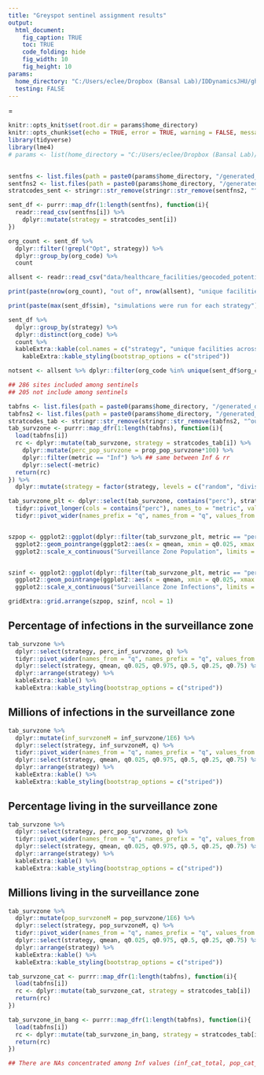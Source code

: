 ```yaml
---
title: "Greyspot sentinel assignment results"
output:
  html_document:
    fig_caption: TRUE
    toc: TRUE
    code_folding: hide
    fig_width: 10
    fig_height: 10
params:
  home_directory: "C:/Users/eclee/Dropbox (Bansal Lab)/IDDynamicsJHU/gh/bgd_cholera_greyspots"
  testing: FALSE
---
```

=
```r

knitr::opts_knit$set(root.dir = params$home_directory)
knitr::opts_chunk$set(echo = TRUE, error = TRUE, warning = FALSE, message = FALSE)
library(tidyverse)
library(lme4)
# params <- list(home_directory = "C:/Users/eclee/Dropbox (Bansal Lab)/IDDynamicsJHU/gh/bgd_cholera_greyspots", testing=TRUE)
 

```

```r
sentfns <- list.files(path = paste0(params$home_directory, "/generated_data/sentSamp_nsims20"), full.names = TRUE)
sentfns2 <- list.files(path = paste0(params$home_directory, "/generated_data/sentSamp_nsims20"))
stratcodes_sent <- stringr::str_remove(stringr::str_remove(sentfns2, "^sentinelSamples_"), "_buff10-20-30_seed544400_nsims20.csv")

sent_df <- purrr::map_dfr(1:length(sentfns), function(i){
  readr::read_csv(sentfns[i]) %>%
    dplyr::mutate(strategy = stratcodes_sent[i])
})

org_count <- sent_df %>% 
  dplyr::filter(!grepl("Opt", strategy)) %>% 
  dplyr::group_by(org_code) %>% 
  count 

allsent <- readr::read_csv("data/healthcare_facilities/geocoded_potential_sentinels.csv")

print(paste(nrow(org_count), "out of", nrow(allsent), "unique facilities were selected as sentinels across all strategies"))

print(paste(max(sent_df$sim), "simulations were run for each strategy"))

sent_df %>% 
  dplyr::group_by(strategy) %>%
  dplyr::distinct(org_code) %>%
  count %>%
  kableExtra::kable(col.names = c("strategy", "unique facilities across sims")) %>%
    kableExtra::kable_styling(bootstrap_options = c("striped"))

notsent <- allsent %>% dplyr::filter(org_code %in% unique(sent_df$org_code))

## 286 sites included among sentinels
## 205 not include among sentinels

```

```r

tabfns <- list.files(path = paste0(params$home_directory, "/generated_data/"), pattern = "^outputTables", full.names = TRUE)
tabfns2 <- list.files(path = paste0(params$home_directory, "/generated_data/"), pattern = "^outputTables")
stratcodes_tab <- stringr::str_remove(stringr::str_remove(tabfns2, "^outputTables_"), "_buff10-20-30_seed544400_nsims20.RData")
tab_survzone <- purrr::map_dfr(1:length(tabfns), function(i){
  load(tabfns[i])
  rc <- dplyr::mutate(tab_survzone, strategy = stratcodes_tab[i]) %>%
    dplyr::mutate(perc_pop_survzone = prop_pop_survzone*100) %>%
    dplyr::filter(metric == "Inf") %>% ## same between Inf & rr
    dplyr::select(-metric)
  return(rc)
}) %>%
  dplyr::mutate(strategy = factor(strategy, levels = c("random", "division", "popDiv", "popEq", "popOpt", "rrDiv", "rrEq", "rrOpt", "absDiv", "absEq", "absOpt")))

tab_survzone_plt <- dplyr::select(tab_survzone, contains("perc"), strategy, q) %>%
  tidyr::pivot_longer(cols = contains("perc"), names_to = "metric", values_to = "value") %>%
  tidyr::pivot_wider(names_prefix = "q", names_from = "q", values_from = "value")


szpop <- ggplot2::ggplot(dplyr::filter(tab_survzone_plt, metric == "perc_pop_survzone"), ggplot2::aes(y = strategy)) +
  ggplot2::geom_pointrange(ggplot2::aes(x = qmean, xmin = q0.025, xmax = q0.975)) +
  ggplot2::scale_x_continuous("Surveillance Zone Population", limits = c(0, 50))


szinf <- ggplot2::ggplot(dplyr::filter(tab_survzone_plt, metric == "perc_inf_survzone"), ggplot2::aes(y = strategy)) +
  ggplot2::geom_pointrange(ggplot2::aes(x = qmean, xmin = q0.025, xmax = q0.975)) +
  ggplot2::scale_x_continuous("Surveillance Zone Infections", limits = c(0, 50))

gridExtra::grid.arrange(szpop, szinf, ncol = 1)

```

## Percentage of infections in the surveillance zone
```r
tab_survzone %>%
  dplyr::select(strategy, perc_inf_survzone, q) %>%
  tidyr::pivot_wider(names_from = "q", names_prefix = "q", values_from = perc_inf_survzone) %>%
  dplyr::select(strategy, qmean, q0.025, q0.975, q0.5, q0.25, q0.75) %>%
  dplyr::arrange(strategy) %>%
  kableExtra::kable() %>%
  kableExtra::kable_styling(bootstrap_options = c("striped"))
```

## Millions of infections in the surveillance zone
```r
tab_survzone %>%
  dplyr::mutate(inf_survzoneM = inf_survzone/1E6) %>%
  dplyr::select(strategy, inf_survzoneM, q) %>%
  tidyr::pivot_wider(names_from = "q", names_prefix = "q", values_from = inf_survzoneM) %>%
  dplyr::select(strategy, qmean, q0.025, q0.975, q0.5, q0.25, q0.75) %>%
  dplyr::arrange(strategy) %>%
  kableExtra::kable() %>%
  kableExtra::kable_styling(bootstrap_options = c("striped"))
```


## Percentage living in the surveillance zone
```r
tab_survzone %>%
  dplyr::select(strategy, perc_pop_survzone, q) %>%
  tidyr::pivot_wider(names_from = "q", names_prefix = "q", values_from = perc_pop_survzone) %>%
  dplyr::select(strategy, qmean, q0.025, q0.975, q0.5, q0.25, q0.75) %>%
  dplyr::arrange(strategy) %>%
  kableExtra::kable() %>%
  kableExtra::kable_styling(bootstrap_options = c("striped"))
```

## Millions living in the surveillance zone
```r
tab_survzone %>%
  dplyr::mutate(pop_survzoneM = pop_survzone/1E6) %>%
  dplyr::select(strategy, pop_survzoneM, q) %>%
  tidyr::pivot_wider(names_from = "q", names_prefix = "q", values_from = pop_survzoneM) %>%
  dplyr::select(strategy, qmean, q0.025, q0.975, q0.5, q0.25, q0.75) %>%
  dplyr::arrange(strategy) %>%
  kableExtra::kable() %>%
  kableExtra::kable_styling(bootstrap_options = c("striped"))
```

```r

tab_survzone_cat <- purrr::map_dfr(1:length(tabfns), function(i){
  load(tabfns[i])
  rc <- dplyr::mutate(tab_survzone_cat, strategy = stratcodes_tab[i])
  return(rc)
})

```

```r

tab_survzone_in_bang <- purrr::map_dfr(1:length(tabfns), function(i){
  load(tabfns[i])
  rc <- dplyr::mutate(tab_survzone_in_bang, strategy = stratcodes_tab[i])
  return(rc)
})

## There are NAs concentrated among Inf values (inf_cat_total, pop_cat_total, perc_inf_cat_survzone, perc_pop_cat_survzone)

```
